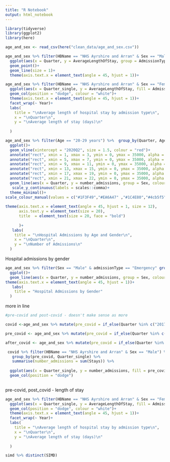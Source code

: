 ```yaml
---
title: "R Notebook"
output: html_notebook
---
```




```r
library(tidyverse)
library(ggplot2)
library(here)
```

```r

age_and_sex <- read_csv(here("clean_data/age_and_sex.csv"))

```

```r
age_and_sex %>% filter(HBName == "NHS Ayrshire and Arran" & Sex == "Male" & Age == "50-59 years") %>% 
  ggplot(aes(x = Quarter, y = AverageLengthOfStay, group = AdmissionType, colour = AdmissionType)) +
  geom_point()+
  geom_line(size = 1)+
  theme(axis.text.x = element_text(angle = 45, hjust = 1))+


```



```r
age_and_sex %>% filter(HBName == "NHS Ayrshire and Arran" & Sex == "Female" & Age == "40-49 years") %>% 
  ggplot(aes(x = Quarter_single, y = AverageLengthOfStay, fill = AdmissionType, colour = AdmissionType)) +
  geom_col(position = "dodge", colour = "white")+
  theme(axis.text.x = element_text(angle = 45, hjust = 1))+
  facet_wrap(~ Year)+
  labs(
    title = "\nAverage length of hospital stay by admission type\n",
    x = "\nQuarter\n",
    y = "\nAverage length of stay (days)\n"
    
  )

```



```r
age_and_sex %>% filter(Age == "20-29 years") %>%  group_by(Quarter, Age, Sex) %>% summarise(number_admissions = sum(Stays)) %>% 
  ggplot()+
  geom_vline(xintercept = "2020Q2", size = 1.5, colour = "red")+
  annotate("rect", xmin = 1, xmax = 3, ymin = 0, ymax = 35000, alpha = 0.3, fill = "lightblue" ) +
  annotate("rect", xmin = 5, xmax = 7, ymin = 0, ymax = 35000, alpha = 0.3, fill = "lightblue") +
  annotate("rect", xmin = 9, xmax = 11, ymin = 0, ymax = 35000, alpha = 0.3, fill = "lightblue") +
  annotate("rect", xmin = 13, xmax = 15, ymin = 0, ymax = 35000, alpha = 0.3, fill = "lightblue") +
  annotate("rect", xmin = 17, xmax = 19, ymin = 0, ymax = 35000, alpha = 0.3, fill = "lightblue") +
  annotate("rect", xmin = 21, xmax = 22, ymin = 0, ymax = 35000, alpha = 0.3, fill = "lightblue") +
  geom_line(aes(x = Quarter, y = number_admissions, group = Sex, colour = Sex), size = 1.5)+
   scale_y_continuous(labels = scales::comma)+
  theme_minimal()+
scale_colour_manual(values = c("#1F3F49","#EA6A47" ,"#1C4E80","#4cb5f5" ,"#A5d8DD", "#488A99" ,"#7E909A", "#AC3E31", "#484848", "#DBAE58", "#20283E"  ))+
  
theme(axis.text.x = element_text(angle = 45, hjust = 1, size = 12),
      axis.text.y = element_text(size = 20),
      title  = element_text(size = 20, face = "bold") 
 
      )+
   labs(
    title = "\nHospital Admissions by Age and Gender\n", 
    x = "\nQuarter\n", 
    y = "\nNumber of Admissions\n"
  )
```

Hospital admissions by gender

```r
age_and_sex %>% filter(Sex == "Male" & admissionType == "Emergency" group_by(Quarter, Sex) %>% summarise(number_admissions = sum(Stays)) %>% 
  ggplot()+
  geom_line(aes(x = Quarter, y = number_admissions, group = Sex, colour = Sex), size = 1.5)+
theme(axis.text.x = element_text(angle = 45, hjust = 1))+
   labs(
    title = "Hospital Admissions by Gender"
  )
```

more in line

```r
#pre-covid and post-covid - doesn't make sense as more 

covid <-age_and_sex %>% mutate(pre_covid = if_else(Quarter %in% c("2017Q4", "2018Q1", "2018Q2"," 2018Q3", "2018Q4", "2019Q1", "2019Q2", "2019Q3", "2019Q4", "2020Q1"), TRUE, FALSE))

pre_covid <- age_and_sex %>% mutate(pre_covid = if_else(Quarter %in% c("2017Q4", "2018Q1", "2018Q2"," 2018Q3", "2018Q4", "2019Q1", "2019Q2", "2019Q3", "2019Q4", "2020Q1"), TRUE, FALSE)) %>% filter(pre_covid == TRUE)

after_covid <- age_and_sex %>% mutate(pre_covid = if_else(Quarter %in% c("2017Q4", "2018Q1", "2018Q2"," 2018Q3", "2018Q4", "2019Q1", "2019Q2", "2019Q3", "2019Q4", "2020Q1"), TRUE, FALSE)) %>% filter(pre_covid == FALSE)

 covid %>% filter(HBName == "NHS Ayrshire and Arran" & Sex == "Male") %>% 
   group_by(pre_covid, Quarter_single) %>%
   summarise(number_admissions = sum(Stays)) %>% 
   
  ggplot(aes(x = Quarter_single, y = number_admissions, fill = pre_covid))+
  geom_col(position = "dodge")
    
```

pre-covid, post_covid - length of stay

```r
age_and_sex %>% filter(HBName == "NHS Ayrshire and Arran" & Sex == "Female" & Age == "40-49 years") %>% 
  ggplot(aes(x = Quarter_single, y = AverageLengthOfStay, fill = AdmissionType, colour = AdmissionType)) +
  geom_col(position = "dodge", colour = "white")+
  theme(axis.text.x = element_text(angle = 45, hjust = 1))+
  facet_wrap(~ Year)+
  labs(
    title = "\nAverage length of hospital stay by admission type\n",
    x = "\nQuarter\n",
    y = "\nAverage length of stay (days)\n"
    
  )
```
```r
simd %>% distinct(SIMD)
```

